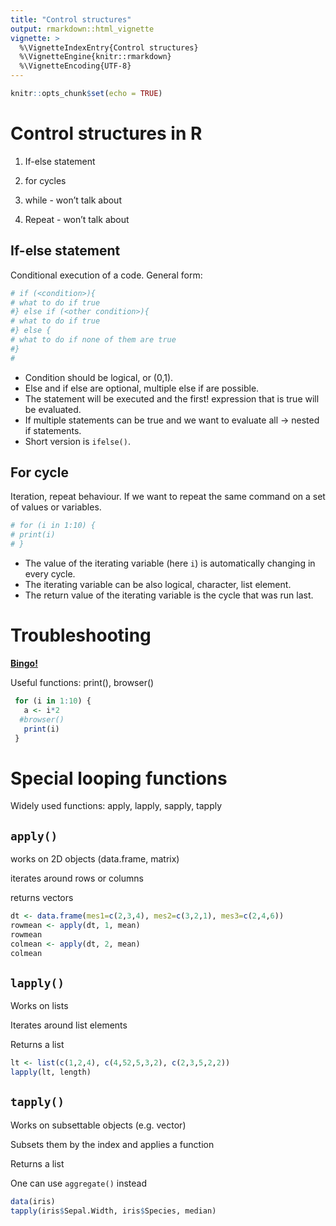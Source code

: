```yaml
---
title: "Control structures"
output: rmarkdown::html_vignette
vignette: >
  %\VignetteIndexEntry{Control structures}
  %\VignetteEngine{knitr::rmarkdown}
  %\VignetteEncoding{UTF-8}
---
```




```r
knitr::opts_chunk$set(echo = TRUE)
```


# Control structures in R{.tabset .tabset-pills}


1. If-else statement

2. for cycles

3. while - won't talk about  

4. Repeat - won't talk about



## If-else statement 

Conditional execution of a code. General form:
```r
# if (<condition>){
# what to do if true
#} else if (<other condition>){
# what to do if true
#} else {
# what to do if none of them are true
#}
#
```

- Condition should be logical, or (0,1). 
- Else and if else are optional, multiple else if are possible.
- The statement will be executed and the first! expression that is true will be evaluated. 
- If multiple statements can be true and we want to evaluate all -> nested if statements.
- Short version is `ifelse()`.


## For cycle


Iteration, repeat behaviour. 
If we want to repeat the same command on a set of values or variables.  

```r
# for (i in 1:10) {
# print(i)
# }


```

- The value of the iterating variable (here `i`) is automatically changing in every cycle. 
- The iterating variable can be also logical, character, list element. 
- The return value of the iterating variable is the cycle that was run last. 


# Troubleshooting

[**Bingo!**](https://docs.google.com/presentation/d/1nSdvByo3jtu47sXF6lybmoGbPxh5xLp8o9aeRC-Bh20/edit)

Useful functions: print(), browser()

```r

 for (i in 1:10) {
   a <- i*2
  #browser()
   print(i)
 }

```


# Special looping functions{.tabset .tabset-pills}


Widely used functions: apply, lapply, sapply, tapply

## `apply()` 

  works on 2D objects (data.frame, matrix)
  
  iterates around rows or columns
  
  returns vectors

```r
dt <- data.frame(mes1=c(2,3,4), mes2=c(3,2,1), mes3=c(2,4,6))
rowmean <- apply(dt, 1, mean)
rowmean
colmean <- apply(dt, 2, mean)
colmean
```


## `lapply()` 


  Works on lists
  
  Iterates around list elements
  
  Returns a list
  

```r
lt <- list(c(1,2,4), c(4,52,5,3,2), c(2,3,5,2,2))
lapply(lt, length)
```


## `tapply()` 


  Works on subsettable objects (e.g. vector)
  
  Subsets them by the index and applies a function 
  
  Returns a list
  
  One can use `aggregate()` instead
  

```r
data(iris)
tapply(iris$Sepal.Width, iris$Species, median)
```

